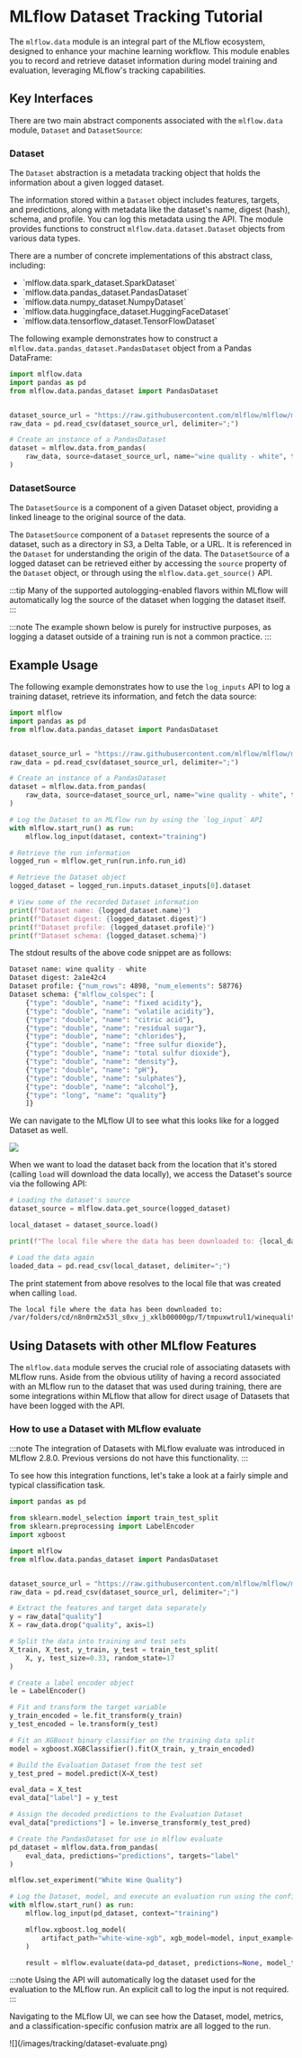 
# MLflow Dataset Tracking Tutorial

The `mlflow.data` module is an integral part of the MLflow ecosystem, designed to enhance your machine learning workflow.
This module enables you to record and retrieve dataset information during model training and evaluation, leveraging MLflow's tracking capabilities.

## Key Interfaces

There are two main abstract components associated with the `mlflow.data` module, `Dataset` and `DatasetSource`:

### Dataset

The `Dataset` abstraction is a metadata tracking object that holds the information about a given logged dataset.

The information stored within a `Dataset` object includes features, targets, and predictions, along with
metadata like the dataset's name, digest (hash), schema, and profile. You can log this metadata using the <APILink fn="mlflow.log_input" /> API.
The module provides functions to construct <APILink fn="mlflow.data.dataset.Dataset">`mlflow.data.dataset.Dataset`</APILink> objects from various data types.

There are a number of concrete implementations of this abstract class, including:

- <APILink fn="mlflow.data.spark_dataset.SparkDataset">
    `mlflow.data.spark_dataset.SparkDataset`
  </APILink>
- <APILink fn="mlflow.data.pandas_dataset.PandasDataset">
    `mlflow.data.pandas_dataset.PandasDataset`
  </APILink>
- <APILink fn="mlflow.data.numpy_dataset.NumpyDataset">
    `mlflow.data.numpy_dataset.NumpyDataset`
  </APILink>
- <APILink fn="mlflow.data.huggingface_dataset.HuggingFaceDataset">
    `mlflow.data.huggingface_dataset.HuggingFaceDataset`
  </APILink>
- <APILink fn="mlflow.data.tensorflow_dataset.TensorFlowDataset">
    `mlflow.data.tensorflow_dataset.TensorFlowDataset`
  </APILink>

The following example demonstrates how to construct a <APILink fn="mlflow.data.pandas_dataset.PandasDataset">`mlflow.data.pandas_dataset.PandasDataset`</APILink> object from a Pandas DataFrame:

```python
import mlflow.data
import pandas as pd
from mlflow.data.pandas_dataset import PandasDataset


dataset_source_url = "https://raw.githubusercontent.com/mlflow/mlflow/master/tests/datasets/winequality-white.csv"
raw_data = pd.read_csv(dataset_source_url, delimiter=";")

# Create an instance of a PandasDataset
dataset = mlflow.data.from_pandas(
    raw_data, source=dataset_source_url, name="wine quality - white", targets="quality"
)
```

### DatasetSource

The `DatasetSource` is a component of a given Dataset object, providing a linked lineage to the original source of the data.

The `DatasetSource` component of a `Dataset` represents the source of a dataset, such as a directory in S3, a Delta Table, or a URL.
It is referenced in the `Dataset` for understanding the origin of the data. The `DatasetSource` of a logged
dataset can be retrieved either by accessing the `source` property of the `Dataset` object, or through using the `mlflow.data.get_source()` API.

:::tip
Many of the supported autologging-enabled flavors within MLflow will automatically log the source of the dataset when logging the dataset itself.
:::

:::note
The example shown below is purely for instructive purposes, as logging a dataset outside of a training run is not a common practice.
:::

## Example Usage

The following example demonstrates how to use the `log_inputs` API to log a training dataset, retrieve its information, and fetch the data source:

```python
import mlflow
import pandas as pd
from mlflow.data.pandas_dataset import PandasDataset


dataset_source_url = "https://raw.githubusercontent.com/mlflow/mlflow/master/tests/datasets/winequality-white.csv"
raw_data = pd.read_csv(dataset_source_url, delimiter=";")

# Create an instance of a PandasDataset
dataset = mlflow.data.from_pandas(
    raw_data, source=dataset_source_url, name="wine quality - white", targets="quality"
)

# Log the Dataset to an MLflow run by using the `log_input` API
with mlflow.start_run() as run:
    mlflow.log_input(dataset, context="training")

# Retrieve the run information
logged_run = mlflow.get_run(run.info.run_id)

# Retrieve the Dataset object
logged_dataset = logged_run.inputs.dataset_inputs[0].dataset

# View some of the recorded Dataset information
print(f"Dataset name: {logged_dataset.name}")
print(f"Dataset digest: {logged_dataset.digest}")
print(f"Dataset profile: {logged_dataset.profile}")
print(f"Dataset schema: {logged_dataset.schema}")
```

The stdout results of the above code snippet are as follows:

```bash
Dataset name: wine quality - white
Dataset digest: 2a1e42c4
Dataset profile: {"num_rows": 4898, "num_elements": 58776}
Dataset schema: {"mlflow_colspec": [
    {"type": "double", "name": "fixed acidity"},
    {"type": "double", "name": "volatile acidity"},
    {"type": "double", "name": "citric acid"},
    {"type": "double", "name": "residual sugar"},
    {"type": "double", "name": "chlorides"},
    {"type": "double", "name": "free sulfur dioxide"},
    {"type": "double", "name": "total sulfur dioxide"},
    {"type": "double", "name": "density"},
    {"type": "double", "name": "pH"},
    {"type": "double", "name": "sulphates"},
    {"type": "double", "name": "alcohol"},
    {"type": "long", "name": "quality"}
    ]}
```

We can navigate to the MLflow UI to see what this looks like for a logged Dataset as well.

![](/images/tracking/dataset-mlflow-ui.png)

When we want to load the dataset back from the location that it's stored (calling `load` will download the data locally), we
access the Dataset's source via the following API:

```python
# Loading the dataset's source
dataset_source = mlflow.data.get_source(logged_dataset)

local_dataset = dataset_source.load()

print(f"The local file where the data has been downloaded to: {local_dataset}")

# Load the data again
loaded_data = pd.read_csv(local_dataset, delimiter=";")
```

The print statement from above resolves to the local file that was created when calling `load`.

```bash
The local file where the data has been downloaded to:
/var/folders/cd/n8n0rm2x53l_s0xv_j_xklb00000gp/T/tmpuxwtrul1/winequality-white.csv
```

## Using Datasets with other MLflow Features

The `mlflow.data` module serves the crucial role of associating datasets with MLflow runs. Aside from the obvious utility of having a record
associated with an MLflow run to the dataset that was used during training, there are some integrations within MLflow that allow for direct
usage of Datasets that have been logged with the <APILink fn="mlflow.log_input" /> API.

### How to use a Dataset with MLflow evaluate

:::note
The integration of Datasets with MLflow evaluate was introduced in MLflow 2.8.0. Previous versions do not have this functionality.
:::

To see how this integration functions, let's take a look at a fairly simple and typical classification task.

```python
import pandas as pd

from sklearn.model_selection import train_test_split
from sklearn.preprocessing import LabelEncoder
import xgboost

import mlflow
from mlflow.data.pandas_dataset import PandasDataset


dataset_source_url = "https://raw.githubusercontent.com/mlflow/mlflow/master/tests/datasets/winequality-white.csv"
raw_data = pd.read_csv(dataset_source_url, delimiter=";")

# Extract the features and target data separately
y = raw_data["quality"]
X = raw_data.drop("quality", axis=1)

# Split the data into training and test sets
X_train, X_test, y_train, y_test = train_test_split(
    X, y, test_size=0.33, random_state=17
)

# Create a label encoder object
le = LabelEncoder()

# Fit and transform the target variable
y_train_encoded = le.fit_transform(y_train)
y_test_encoded = le.transform(y_test)

# Fit an XGBoost binary classifier on the training data split
model = xgboost.XGBClassifier().fit(X_train, y_train_encoded)

# Build the Evaluation Dataset from the test set
y_test_pred = model.predict(X=X_test)

eval_data = X_test
eval_data["label"] = y_test

# Assign the decoded predictions to the Evaluation Dataset
eval_data["predictions"] = le.inverse_transform(y_test_pred)

# Create the PandasDataset for use in mlflow evaluate
pd_dataset = mlflow.data.from_pandas(
    eval_data, predictions="predictions", targets="label"
)

mlflow.set_experiment("White Wine Quality")

# Log the Dataset, model, and execute an evaluation run using the configured Dataset
with mlflow.start_run() as run:
    mlflow.log_input(pd_dataset, context="training")

    mlflow.xgboost.log_model(
        artifact_path="white-wine-xgb", xgb_model=model, input_example=X_test
    )

    result = mlflow.evaluate(data=pd_dataset, predictions=None, model_type="classifier")
```

:::note
Using the <APILink fn="mlflow.evaluate" /> API will automatically log the dataset used for the evaluation to the MLflow run. An explicit call to
log the input is not required.
:::

Navigating to the MLflow UI, we can see how the Dataset, model, metrics, and a classification-specific confusion matrix are all logged
to the run.

<div className="center-div" style={{ width: "80%" }}>
  ![](/images/tracking/dataset-evaluate.png)
</div>
